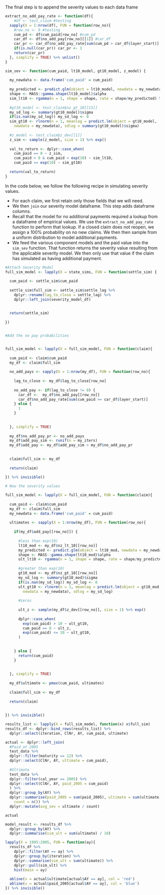 The final step is to append the severity values to each data frame


```r
extract_no_add_pay_rate <- function(df){
    #df <- test_claim #testing
  sapply(X = 1:nrow(df), FUN = function(row_no){
    #row_no <- 9 #testing
    cum_pd <- df$cum_paid[row_no] #cum_pd
    car_df <- df$no_add_pay[row_no][[1]] #car_df
    car_pr <- car_df$no_add_pay_rate[sum(cum_pd > car_df$layer_start)]
    if(is.null(car_pr)) car_pr <- 1
    return(car_pr)
  }, simplify = TRUE) %>% unlist()
}

sim_sev <- function(cum_paid, lt10_model, gt10_model, z_model) {
  
  my_newdata <- data.frame('cum_paid' = cum_paid)
  
  my_predicted <- predict.glm(object = lt10_model, newdata = my_newdata)
  shape <- MASS::gamma.shape(lt10_model)$alpha
  sim_lt10 <- rgamma(n = 1, shape = shape, rate = shape/my_predicted) %>% exp()
  
  #gt10_model <- test_claim$nz_gt_10[[13]]
  my_sd_log <- summary(gt10_model)$sigma
  if(is.nan(my_sd_log)) my_sd_log <- 0
  sim_gt10 <- rlnorm(n = 1, meanlog = predict.lm(object = gt10_model, 
    newdata = my_newdata), sdlog = summary(gt10_model)$sigma)
  
  #z_model <- test_claim$z_dev[[1]]
  z_sim <- sample(z_model, size = 1) %>% exp()
  
  val_to_return <- dplyr::case_when(
    cum_paid == 0 ~ z_sim,
    cum_paid > 0 & cum_paid < exp(10) ~ sim_lt10,
    cum_paid >= exp(10) ~ sim_gt10)
  
  return(val_to_return)
}

```

In the code below, we follow the following recipe in simulating severity values.

* For each claim, we first retain only those fields that we will need.
* We then `join` our severity model dataframe. This step adds dataframe columns.
* Recall that the model for no additional payments required a lookup from a dataframe of empirical values. We use the `extract_no_add_pay_rate` function to perform that lookup. If a closed claim does not reopen, we assign a 100% probability on no new claims. We then then sample from a uniform distribution to model additional payments.
* We feed the various component models and the paid value into the `sim_sev` function. That function returns the severity value resulting from the applicable severity model. We then only use that value if the claim has simulated as having additional payment.


```r
#Attach Severity Model
full_sim_model <- lapply(X = state_sims, FUN = function(settle_sim) {
  
  cum_paid <- settle_sim$cum_paid
  
  settle_sim$full_sim <- settle_sim$settle_lag %>% 
    dplyr::rename(lag_to_close = settle_lag) %>% 
    dplyr::left_join(severity_model_df)
  
  
  return(settle_sim)
  
}) 


#Add the no pay probabilities


full_sim_model <- lapply(X = full_sim_model, FUN = function(claim){
  
  cum_paid <- claim$cum_paid
  my_df <- claim$full_sim
  
  no_add_pays <- sapply(X = 1:nrow(my_df), FUN = function(row_no){
    
    lag_to_close <- my_df$lag_to_close[row_no]
    
    no_add_pay <- if(lag_to_close != 0) {
      car_df <-  my_df$no_add_pay[[row_no]]
      car_df$no_add_pay_rate[sum(cum_paid >= car_df$layer_start)]
    } else {
      1
    }
    
    
  }, simplify = TRUE) 
  
  my_df$no_add_pay_pr <- no_add_pays
  my_df$add_pay_sim <- runif(n = my_iters)
  my_df$add_pay <- my_df$add_pay_sim > my_df$no_add_pay_pr
  
  
  claim$full_sim <- my_df
  
  return(claim)
  
}) %>% invisible()

# Now the severity values

full_sim_model <- lapply(X = full_sim_model, FUN = function(claim){
  
  cum_paid <- claim$cum_paid
  my_df <- claim$full_sim
  my_newdata <- data.frame('cum_paid' = cum_paid)
 
  ultimates <- sapply(X = 1:nrow(my_df), FUN = function(row_no){
    
    if(my_df$add_pay[[row_no]]) {
      
      #less than exp(10)
      lt10_mod <- my_df$nz_lt_10[[row_no]]
      my_predicted <- predict.glm(object = lt10_mod, newdata = my_newdata)
      shape <- MASS::gamma.shape(lt10_mod)$alpha
      ult_lt10 <- rgamma(n = 1, shape = shape, rate = shape/my_predicted) %>% exp()
      
      #greater than exp(10)
      gt10_mod <- my_df$nz_gt_10[[row_no]]
      my_sd_log <- summary(gt10_mod)$sigma
      if(is.nan(my_sd_log)) my_sd_log <- 0
      ult_gt10 <- rlnorm(n = 1, meanlog = predict.lm(object = gt10_mod, 
        newdata = my_newdata), sdlog = my_sd_log)
      
      #zeros
      
      ult_z <- sample(my_df$z_dev[[row_no]], size = 1) %>% exp()
      
      dplyr::case_when(
        exp(cum_paid) > 10 ~ ult_gt10,
        cum_paid == 0 ~ ult_z,
        exp(cum_paid) <= 10 ~ ult_gt10,
      )
      
      
    } else {
      return(cum_paid)
    }
    
    
  }, simplify = TRUE) 
  
  my_df$ultimate <- pmax(cum_paid, ultimates)
  
  claim$full_sim <- my_df
  
  return(claim)
  
    
}) %>% invisible()
```  


```r
results_list <- lapply(X = full_sim_model, function(x) x$full_sim)
results_df <- dplyr::bind_rows(results_list) %>% 
  dplyr::select(iteration, ClNr, AY, cum_paid, ultimate) 
```


```r

actual <- dplyr::left_join(
  #Paid at 2005
  test_data %>% 
  dplyr::filter(maturity == 12) %>%
  dplyr::select(ClNr, AY, ultimate = cum_paid),
  
  #Ultimate
  test_data %>% 
  dplyr::filter(cal_year == 2005) %>% 
  dplyr::select(ClNr, AY, paid_2005 = cum_paid)
  ) %>% 
  dplyr::group_by(AY) %>% 
  dplyr::summarise(paid_2005 = sum(paid_2005), ultimate = sum(ultimate), 
    count = n()) %>% 
  dplyr::mutate(avg_sev = ultimate / count)

actual

```

```r
model_result <- results_df %>% 
  dplyr::group_by(AY) %>% 
  dplyr::summarise(sim_ult = sum(ultimate) / 10)
```

```r

lapply(X = 1995:2005, FUN = function(ay){
  results_df %>% 
    dplyr::filter(AY == ay) %>% 
    dplyr::group_by(iteration) %>% 
    dplyr::summarise(sim_ult = sum(ultimate)) %>% 
    dplyr::pull(sim_ult) %>% 
    hist(main = ay)
  
  abline(v = actual$ultimate[actual$AY == ay], col = 'red')
  abline(v = actual$paid_2005[actual$AY == ay], col = 'blue')
}) %>% invisible()

```




